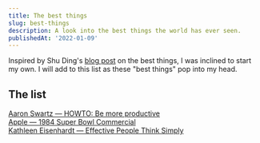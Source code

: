 ```yaml
---
title: The best things
slug: best-things
description: A look into the best things the world has ever seen.
publishedAt: '2022-01-09'
---
```


Inspired by Shu Ding's [blog post](https://shud.in/posts/the-best-things) on the best things, I was inclined to start my own. I will add to this list as these "best things" pop into my head.

## The list

[Aaron Swartz — HOWTO: Be more productive](http://www.aaronsw.com/weblog/productivity)<br />
[Apple — 1984 Super Bowl Commercial](https://www.youtube.com/watch?v=2zfqw8nhUwA)<br />
[Kathleen Eisenhardt — Effective People Think Simply](https://www.youtube.com/watch?v=TfPMHkYaYCo)
